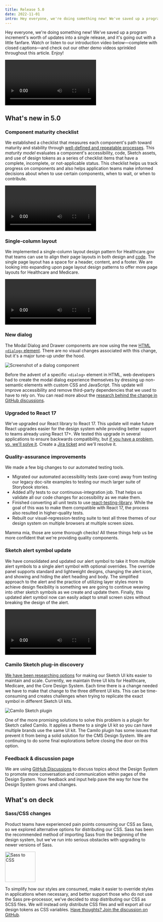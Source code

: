 ```yaml
---
title: Release 5.0
date: 2022-11-01
intro: Hey everyone, we're doing something new! We've saved up a program increment's worth of updates into a single release, and it's going out with a little fanfare.
---
```



Hey everyone, we're doing something new! We've saved up a program increment's worth of updates into a single release, and it's going out with a little fanfare. Watch or listen to our introduction video below—complete with closed captions—and check out our other demo videos sprinkled throughout this article. Enjoy!

<div className="ds-u-margin-top--2">
  <Video name="release-5.0" />
</div>

## What's new in 5.0

### Component maturity checklist

We established a checklist that measures each component's path toward maturity and stability through [well-defined and repeatable processes](https://github.com/CMSgov/design-system/blob/main/COMPONENT_MATURITY.md). This _maturity model_ evaluates a component's accessibility, code, Sketch assets, and use of design tokens as a series of checklist items that have a complete, incomplete, or not-applicable status. This checklist helps us track progress on components and also helps application teams make informed decisions about when to use certain components, when to wait, or when to contribute.

<div className="ds-u-margin-top--2">
  <Video name="component-maturity-demo" />
</div>

### Single-column layout

We implemented a single-column layout design pattern for Healthcare.gov that teams can use to align their page layouts in both design and [code](https://design.cms.gov/layouts/Healthcare/one-col-page-layout?theme=healthcare). The single page layout has a space for a header, content, and a footer. We are looking into expanding upon page layout design patterns to offer more page layouts for Healthcare and Medicare.

<div className="ds-u-margin-top--2">
  <Video name="page-layout-demo" />
</div>

### New dialog

The Modal Dialog and Drawer components are now using the new [HTML `<dialog>` element](https://developer.mozilla.org/en-US/docs/Web/HTML/Element/dialog). There are no visual changes associated with this change, but it's a major tune-up under the hood.

<div className="ds-u-text-align--center">
  <img
    src={dialogImg}
    alt="Screenshot of a dialog component"
    className="ds-u-display--inline-block"
  />
</div>

Before the advent of a specific `<dialog>` element in HTML, web developers had to create the modal dialog experience themselves by dressing up non-semantic elements with custom CSS and JavaScript. This update will improve accessibility and remove third-party dependencies that we used to have to rely on. You can read more about the [research behind the change in GitHub discussions](https://github.com/CMSgov/design-system/discussions/1831).

### Upgraded to React 17

We've upgraded our React library to React 17. This update will make future React upgrades easier for the design system while providing better support to teams already using React 17+. We tested this upgrade in several applications to ensure backwards compatibility, but [if you have a problem, yo, we'll solve it](https://youtu.be/rog8ou-ZepE?t=54). Create a [Jira ticket](https://jira.cms.gov/secure/RapidBoard.jspa?rapidView=3359) and we'll resolve it.

### Quality-assurance improvements

We made a few big changes to our automated testing tools. 

- Migrated our automated accessibility tests (axe-core) away from testing our legacy doc-site examples to testing our much larger suite of Storybook stories. 
- Added a11y tests to our continuous-integration job. That helps us validate all our code changes for accessibility as we make them. 
- Finished converting all unit tests to use [react-testing-library](https://testing-library.com/docs/react-testing-library/intro/). While the goal of this was to make them compatible with React 17, the process also resulted in higher-quality tests. 
- Rebuilt our visual-regression-testing suite to test all three themes of our design system on multiple browsers at multiple screen sizes. 

Mamma mia, those are some thorough checks! All these things help us be more confident that we're providing quality components.

### Sketch alert symbol update 

We have consolidated and updated our alert symbol to take it from multiple alert symbols to a single alert symbol with optional overrides. The override panel supports standard and lightweight designs, changing the alert icon, and showing and hiding the alert heading and body. The simplified approach to the alert and the practice of utilizing layer styles more to achieve design flexibility is something we are going to continue weaving into other sketch symbols as we create and update them. Finally, this updated alert symbol now can easily adapt to small screen sizes without breaking the design of the alert.

<div className="ds-u-margin-top--2">
  <Video name="sketch-alert-demo" />
</div>

### Camilo Sketch plug-in discovery 

[We have been researching options](https://github.com/CMSgov/design-system/discussions/2231) for making our Sketch UI kits easier to maintain and scale. Currently, we maintain three UI kits for Healthcare, Medicare, and the Core Design System. Each time there is a change needed we have to make that change to the three different UI kits. This can be time-consuming and creates challenges when trying to replicate the exact symbol in different Sketch UI kits.

<div className="ds-u-text-align--center ds-u-margin-y--3">
  <img src={camiloImg} alt="Camilo Sketch plugin" className="ds-u-display--inline-block" />
</div>

One of the more promising solutions to solve this problem is a plugin for Sketch called Camilo. It applies a theme to a single UI kit so you can have multiple brands use the same UI kit. The Camilo plugin has some issues that prevent it from being a solid solution for the CMS Design System. We are continuing to do some final explorations before closing the door on this option.

### Feedback & discussion page

We are using [GitHub Discussions](https://github.com/CMSgov/design-system/discussions) to discuss topics about the Design System to promote more conversation and communication within pages of the Design System. Your feedback and input help pave the way for how the Design System grows and changes.

## What's on deck

### Sass/CSS changes

Product teams have experienced pain points consuming our CSS as Sass, so we explored alternative options for distributing our CSS. Sass has been the recommended method of importing Sass from the beginning of the design system, but we've run into serious obstacles with upgrading to newer versions of Sass. 

<div className="ds-u-text-align--center ds-u-margin-y--3">
  <img src={scssToCssImg} alt="Sass to CSS" className="ds-u-display--inline-block" height="100" />
</div>

To simplify how our styles are consumed, make it easier to override styles in applications when necessary, and better support those who do not use the Sass pre-processor, we've decided to stop distributing our CSS as SCSS files. We will instead only distribute CSS files and will export all our design tokens as CSS variables. [Have thoughts? Join the discussion on GitHub](https://github.com/CMSgov/design-system/discussions/2223).
